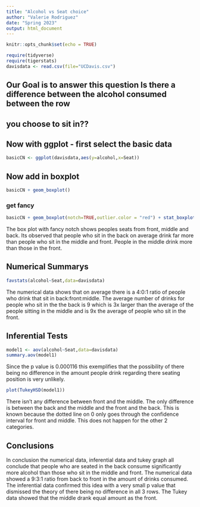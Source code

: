 ```yaml
---
title: "Alcohol vs Seat choice"
author: "Valerie Rodriguez"
date: "Spring 2023"
output: html_document
---
```


```r
knitr::opts_chunk$set(echo = TRUE)
```

```r
require(tidyverse)
require(tigerstats)
davisdata <- read.csv(file="UCDavis.csv")
```
## Our Goal is to answer this question Is there a difference between the alcohol consumed between the row
## you choose to sit in??

## Now with ggplot - first select the basic data

```r
basicCN <- ggplot(davisdata,aes(y=alcohol,x=Seat))
```
## Now add in boxplot

```r
basicCN + geom_boxplot()
```
  
  
### get fancy  

```r
basicCN + geom_boxplot(notch=TRUE,outlier.color = "red") + stat_boxplot(geom ='errorbar') + labs(title="Fancy notch boxplot \n with 2 lines")
```

The box plot with fancy notch shows peoples seats from front, middle and back. Its observed that people who sit in the back on average drink far more than people who sit in the middle and front. People in the middle drink more than those in the front.  


## Numerical Summarys 

```r
favstats(alcohol~Seat,data=davisdata)
```

The numerical data shows that on average there is a 4:0:1 ratio of people who drink that sit in back:front:middle. The average number of drinks for people who sit in the the back is 9 which is 3x larger than the average of the people sitting in the middle and is 9x the average of people who sit in the front.


## Inferential Tests

```r
model1 <- aov(alcohol~Seat,data=davisdata)
summary.aov(model1)
```

Since the p value is 0.000116 this exemplifies that the possibility of there being no difference in the amount people drink regarding there seating position is very unlikely.


```r
plot(TukeyHSD(model1))
```

There isn't any difference between front and the middle. The only difference is between the back and the middle and the front and the back. This is known because the dotted line on 0 only goes through the confidence interval for front and middle. This does not happen for the other 2 categories.

## Conclusions

In conclusion the numerical data, inferential data and tukey graph all conclude that people who are seated in the back consume significantly more alcohol than those who sit in the middle and front. The numerical data showed a 9:3:1 ratio from back to front in the amount of drinks consumed. The inferential data confirmed this idea with a very small p value that dismissed the theory of there being no difference in all 3 rows. The Tukey data showed that the middle drank equal amount as the front.
